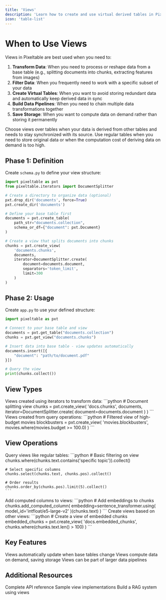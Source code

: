 ```yaml
---
title: 'Views'
description: 'Learn how to create and use virtual derived tables in Pixeltable through views'
icon: 'table-list'
---
```


# When to Use Views

Views in Pixeltable are best used when you need to:

1. **Transform Data**: When you need to process or reshape data from a base table (e.g., splitting documents into chunks, extracting features from images)
2. **Filter Data**: When you frequently need to work with a specific subset of your data
3. **Create Virtual Tables**: When you want to avoid storing redundant data and automatically keep derived data in sync
4. **Build Data Pipelines**: When you need to chain multiple data transformations together
5. **Save Storage**: When you want to compute data on demand rather than storing it permanently

<Note>
Choose views over tables when your data is derived from other tables and needs to stay synchronized with its source. Use regular tables when you need to store original data or when the computation cost of deriving data on demand is too high.
</Note>

## Phase 1: Definition

Create `schema.py` to define your view structure:

```python
import pixeltable as pxt
from pixeltable.iterators import DocumentSplitter

# Create a directory to organize data (optional)
pxt.drop_dir('documents', force=True)
pxt.create_dir('documents')

# Define your base table first
documents = pxt.create_table(
    path_str="documents.collection",
    schema_or_df={"document": pxt.Document}
)

# Create a view that splits documents into chunks
chunks = pxt.create_view(
    'documents.chunks',
    documents,
    iterator=DocumentSplitter.create(
        document=documents.document,
        separators='token_limit',
        limit=300
    )
)
```

## Phase 2: Usage

Create `app.py` to use your defined structure:

```python
import pixeltable as pxt

# Connect to your base table and view
documents = pxt.get_table("documents.collection")
chunks = pxt.get_view("documents.chunks")

# Insert data into base table - view updates automatically
documents.insert([{
    "document": "path/to/document.pdf"
}])

# Query the view
print(chunks.collect())
```

## View Types

<AccordionGroup>
  <Accordion title="Iterator Views" icon="arrows-split-up-and-left">
    Views created using iterators to transform data:
    ```python
    # Document splitting view
    chunks = pxt.create_view(
        'docs.chunks',
        documents,
        iterator=DocumentSplitter.create(
            document=documents.document
        )
    )
    ```
  </Accordion>

  <Accordion title="Query Views" icon="magnifying-glass">
    Views created from query operations:
    ```python
    # Filtered view of high-budget movies
    blockbusters = pxt.create_view(
        'movies.blockbusters',
        movies.where(movies.budget >= 100.0)
    )
    ```
  </Accordion>
</AccordionGroup>

## View Operations

<CardGroup cols={1}>
  <Card title="Query Operations" icon="magnifying-glass">
    Query views like regular tables:
    ```python
    # Basic filtering on view
    chunks.where(chunks.text.contains('specific topic')).collect()
    
    # Select specific columns
    chunks.select(chunks.text, chunks.pos).collect()
    
    # Order results
    chunks.order_by(chunks.pos).limit(5).collect()
    ```
  </Card>

  <Card title="Computed Columns" icon="calculator">
    Add computed columns to views:
    ```python
    # Add embeddings to chunks
    chunks.add_computed_column(
        embedding=sentence_transformer.using(
            model_id='intfloat/e5-large-v2'
        )(chunks.text)
    )
    ```
  </Card>

  <Card title="Chaining Views" icon="link">
    Create views based on other views:
    ```python
    # Create a view of embedded chunks
    embedded_chunks = pxt.create_view(
        'docs.embedded_chunks',
        chunks.where(chunks.text.len() > 100)
    )
    ```
  </Card>
</CardGroup>

## Key Features

<CardGroup cols={3}>
  <Card title="Automatic Updates" icon="rotate">
    Views automatically update when base tables change
  </Card>
  <Card title="Virtual Storage" icon="cloud">
    Views compute data on demand, saving storage
  </Card>
  <Card title="Pipeline Integration" icon="diagram-project">
    Views can be part of larger data pipelines
  </Card>
</CardGroup>

## Additional Resources

<CardGroup cols={3}>
  <Card title="API Documentation" icon="book" href="https://pixeltable.github.io/pixeltable/">
    Complete API reference
  </Card>
  <Card title="View Examples" icon="lightbulb" href="/docs/examples/views">
    Sample view implementations
  </Card>
  <Card title="RAG Tutorial" icon="graduation-cap" href="/docs/tutorials/rag">
    Build a RAG system using views
  </Card>
</CardGroup>